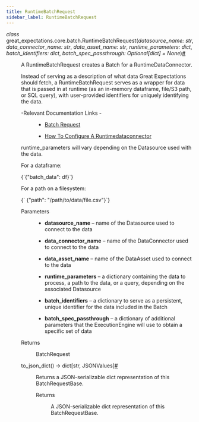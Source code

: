 ```yaml
---
title: RuntimeBatchRequest
sidebar_label: RuntimeBatchRequest
---
```


<section class="sphinx-api-doc" id="runtimebatchrequest">

<dl class="py class">
<dt class="sig sig-object py" id="great_expectations.core.batch.RuntimeBatchRequest">
<em class="property"><span class="pre">class</span><span class="w"> </span></em><span class="sig-prename descclassname"><span class="pre">great_expectations.core.batch.</span></span><span class="sig-name descname"><span class="pre">RuntimeBatchRequest</span></span><span class="sig-paren">(</span><em class="sig-param"><span class="n"><span class="pre">datasource_name</span></span><span class="p"><span class="pre">:</span></span><span class="w"> </span><span class="n"><span class="pre">str</span></span></em>, <em class="sig-param"><span class="n"><span class="pre">data_connector_name</span></span><span class="p"><span class="pre">:</span></span><span class="w"> </span><span class="n"><span class="pre">str</span></span></em>, <em class="sig-param"><span class="n"><span class="pre">data_asset_name</span></span><span class="p"><span class="pre">:</span></span><span class="w"> </span><span class="n"><span class="pre">str</span></span></em>, <em class="sig-param"><span class="n"><span class="pre">runtime_parameters</span></span><span class="p"><span class="pre">:</span></span><span class="w"> </span><span class="n"><span class="pre">dict</span></span></em>, <em class="sig-param"><span class="n"><span class="pre">batch_identifiers</span></span><span class="p"><span class="pre">:</span></span><span class="w"> </span><span class="n"><span class="pre">dict</span></span></em>, <em class="sig-param"><span class="n"><span class="pre">batch_spec_passthrough</span></span><span class="p"><span class="pre">:</span></span><span class="w"> </span><span class="n"><span class="pre">Optional</span><span class="p"><span class="pre">[</span></span><span class="pre">dict</span><span class="p"><span class="pre">]</span></span></span><span class="w"> </span><span class="o"><span class="pre">=</span></span><span class="w"> </span><span class="default_value"><span class="pre">None</span></span></em><span class="sig-paren">)</span><a class="headerlink" href="#great_expectations.core.batch.RuntimeBatchRequest" title="Permalink to this definition">#</a>
</dt>
<dd>
<p>A RuntimeBatchRequest creates a Batch for a RuntimeDataConnector.</p>
<p>Instead of serving as a description of what data Great Expectations should
fetch, a RuntimeBatchRequest serves as a wrapper for data that is passed in
at runtime (as an in-memory dataframe, file/S3 path, or SQL query), with
user-provided identifiers for uniquely identifying the data.</p>
<dl class="simple">
<dt>-Relevant Documentation Links
-</dt>
<dd><ul class="simple">
<li><p><a class="reference external" href="https://docs.greatexpectations.io/docs/terms/batch_request/#runtimedataconnector-and-runtimebatchrequest">Batch Request</a></p></li>
<li><p><a class="reference external" href="https://docs.greatexpectations.io/docs/guides/connecting_to_your_data/how_to_configure_a_runtimedataconnector/">How To Configure A Runtimedataconnector</a></p></li>
</ul>
</dd>
</dl>
<p>runtime_parameters will vary depending on the Datasource used with the data.</p>
<p>For a dataframe:</p>
<p><CodeBlock language="python">{`{"batch_data": df}`}</CodeBlock></p>
<p>For a path on a filesystem:</p>
<p><CodeBlock language="python">{`    {"path": "/path/to/data/file.csv"}`}</CodeBlock></p>
<dl class="field-list simple">
<dt class="field-odd">Parameters</dt>
<dd class="field-odd"><ul class="simple">
<li><p><strong>datasource_name</strong> – name of the Datasource used to connect to the data</p></li>
<li><p><strong>data_connector_name</strong> – name of the DataConnector used to connect to the data</p></li>
<li><p><strong>data_asset_name</strong> – name of the DataAsset used to connect to the data</p></li>
<li><p><strong>runtime_parameters</strong> – a dictionary containing the data to process,
a path to the data, or a query, depending on the associated Datasource</p></li>
<li><p><strong>batch_identifiers</strong> – a dictionary to serve as a persistent, unique
identifier for the data included in the Batch</p></li>
<li><p><strong>batch_spec_passthrough</strong> – a dictionary of additional parameters that
the ExecutionEngine will use to obtain a specific set of data</p></li>
</ul>
</dd>
<dt class="field-even">Returns</dt>
<dd class="field-even">
<p>BatchRequest</p>
</dd>
</dl>
<dl class="py method">
<dt class="sig sig-object py" id="great_expectations.core.batch.RuntimeBatchRequest.to_json_dict">
<span class="sig-name descname"><span class="pre">to_json_dict</span></span><span class="sig-paren">(</span><span class="sig-paren">)</span> <span class="sig-return"><span class="sig-return-icon">→</span> <span class="sig-return-typehint"><span class="pre">dict</span><span class="p"><span class="pre">[</span></span><span class="pre">str</span><span class="p"><span class="pre">,</span></span><span class="w"> </span><span class="pre">JSONValues</span><span class="p"><span class="pre">]</span></span></span></span><a class="headerlink" href="#great_expectations.core.batch.RuntimeBatchRequest.to_json_dict" title="Permalink to this definition">#</a>
</dt>
<dd>
<p>Returns a JSON-serializable dict representation of this BatchRequestBase.</p>
<dl class="field-list simple">
<dt class="field-odd">Returns</dt>
<dd class="field-odd">
<p>A JSON-serializable dict representation of this BatchRequestBase.</p>
</dd>
</dl>
</dd></dl>
</dd></dl>
</section>